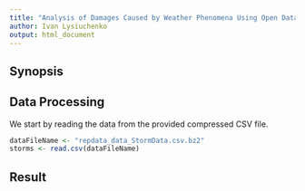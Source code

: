 ```yaml
---
title: "Analysis of Damages Caused by Weather Phenomena Using Open Data"
author: Ivan Lysiuchenko
output: html_document
---
```


## Synopsis

## Data Processing

We start by reading the data from the provided compressed CSV file.

```r
dataFileName <- "repdata_data_StormData.csv.bz2"
storms <- read.csv(dataFileName)
```

## Result

